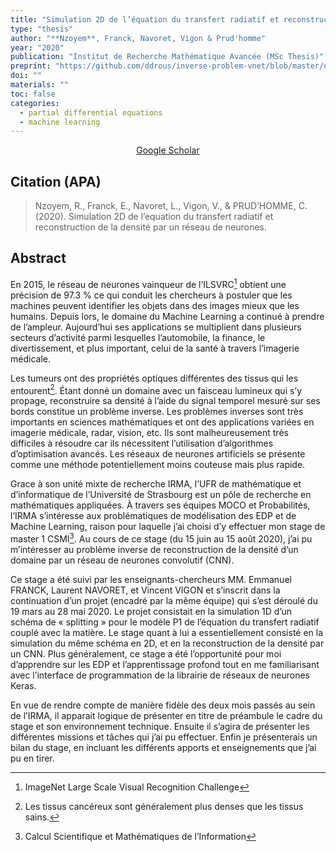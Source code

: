```yaml
---
title: "Simulation 2D de l’équation du transfert radiatif et reconstruction de la densité par un réseau de neurones"
type: "thesis"
author: "**Nzoyem**, Franck, Navoret, Vigon & Prud'homme"
year: "2020"
publication: "Institut de Recherche Mathématique Avancée (MSc Thesis)"
preprint: "https://github.com/ddrous/inverse-problem-vnet/blob/master/doc/references/Rapport%20de%20stage%20M1.pdf"
doi: ""
materials: ""
toc: false
categories:
  - partial differential equations
  - machine learning
---
```


```{=html}
<center> <a href="https://scholar.google.com/scholar?cluster=6127329550477364938&hl=en&oi=scholarr" target="_blank" class="btn btn-primary rounded-pill"> Google Scholar </a> </center>
```


## Citation (APA)

> Nzoyem, R., Franck, E., Navoret, L., Vigon, V., & PRUD’HOMME, C. (2020). Simulation 2D de l’equation du transfert radiatif et reconstruction de la densité par un réseau de neurones.


## Abstract
En 2015, le réseau de neurones vainqueur de l’ILSVRC[^1] obtient une précision de 97.3 % ce qui conduit les chercheurs à postuler que les machines peuvent identifier les objets dans des images mieux que les humains. Depuis lors, le domaine du Machine Learning a continué à prendre de l’ampleur. Aujourd’hui ses applications se multiplient dans plusieurs secteurs d’activité parmi lesquelles l’automobile, la finance, le divertissement, et plus important, celui de la santé à travers l’imagerie médicale.

Les tumeurs ont des propriétés optiques différentes des tissus qui les entourent[^2]. Étant donné un domaine avec un faisceau lumineux qui s’y propage, reconstruire sa densité à l’aide du signal temporel mesuré sur ses bords constitue un problème inverse. Les problèmes inverses sont très importants en sciences mathématiques et ont des applications variées en imagerie médicale, radar, vision, etc. Ils sont malheureusement très difficiles à résoudre car ils nécessitent l’utilisation d’algorithmes d’optimisation avancés. Les réseaux de neurones artificiels se présente comme une méthode potentiellement moins couteuse mais plus rapide.

Grace à son unité mixte de recherche IRMA, l’UFR de mathématique et d’informatique de l’Université de Strasbourg est un pôle de recherche en mathématiques appliquées. À travers ses équipes MOCO et Probabilités, l’IRMA s’intéresse aux problématiques de modélisation des EDP et de Machine Learning, raison pour laquelle j’ai choisi d’y effectuer mon stage de master 1 CSMI[^3]. Au cours de ce stage (du 15 juin au 15 août 2020), j’ai pu m’intéresser au problème inverse de reconstruction de la densité d’un domaine par un réseau de neurones convolutif (CNN).

Ce stage a été suivi par les enseignants-chercheurs MM. Emmanuel FRANCK, Laurent NAVORET, et Vincent VIGON et s’inscrit dans la continuation d’un projet (encadré par la même équipe) qui s’est déroulé du 19 mars au 28 mai 2020. Le projet consistait en la simulation 1D d’un schéma de « splitting » pour le modèle P1 de l’équation du transfert radiatif couplé avec la matière. Le stage quant à lui a essentiellement consisté en la simulation du même schéma en 2D, et en la reconstruction de la densité par un CNN. Plus généralement, ce stage a été l’opportunité pour moi d’apprendre sur les EDP et l’apprentissage profond tout en me familiarisant avec l’interface de programmation de la librairie de réseaux de neurones Keras.

En vue de rendre compte de manière fidèle des deux mois passés au sein de l’IRMA, il apparait logique de présenter en titre de préambule le cadre du stage et son environnement technique. Ensuite il s’agira de présenter les différentes missions et tâches qui j’ai pu effectuer. Enfin je présenterais un bilan du stage, en incluant les différents apports et enseignements que j’ai pu en tirer.

[^1]: ImageNet Large Scale Visual Recognition Challenge
[^2]: Les tissus cancéreux sont généralement plus denses que les tissus sains.
[^3]: Calcul Scientifique et Mathématiques de l’Information